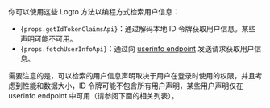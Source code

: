 你可以使用这些 Logto 方法以编程方式检索用户信息：

- <code>{props.getIdTokenClaimsApi}</code>：通过解码本地 ID 令牌获取用户信息。某些声明可能不可用。
- <code>{props.fetchUserInfoApi}</code>：通过向 [userinfo
  endpoint](https://openid.net/specs/openid-connect-core-1_0.html#UserInfo) 发送请求获取用户信息。

需要注意的是，可以检索的用户信息声明取决于用户在登录时使用的权限，并且考虑到性能和数据大小，ID 令牌可能不包含所有用户声明，某些用户声明仅在 userinfo endpoint 中可用（请参阅下面的相关列表）。
